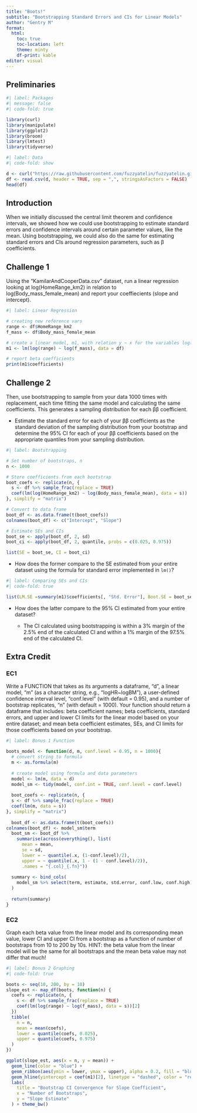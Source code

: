 ```yaml
---
title: "Boots!"
subtitle: "Bootstrapping Standard Errors and CIs for Linear Models"
author: "Gentry M"
format: 
  html:
    toc: true
    toc-location: left
    theme: minty
    df-print: kable
editor: visual
---
```


## Preliminaries

```r
#| label: Packages
#| message: false
#| code-fold: true

library(curl)
library(manipulate)
library(ggplot2)
library(broom)
library(lmtest)
library(tidyverse)
```

```r
#| label: Data
#| code-fold: show

d <- curl("https://raw.githubusercontent.com/fuzzyatelin/fuzzyatelin.github.io/refs/heads/master/AN588_Spring25/KamilarAndCooperData.csv")
df <- read.csv(d, header = TRUE, sep = ",", stringsAsFactors = FALSE)
head(df)
```

## Introduction

When we initially discussed the central limit theorem and confidence intervals, we showed how we could use bootstrapping to estimate standard errors and confidence intervals around certain parameter values, like the mean. Using bootstrapping, we could also do the same for estimating standard errors and CIs around regression parameters, such as β coefficients.

## Challenge 1

Using the “KamilarAndCooperData.csv” dataset, run a linear regression looking at log(HomeRange_km2) in relation to log(Body_mass_female_mean) and report your coeffiecients (slope and intercept).

```r
#| label: Linear Regression

# creating new reference vars
range <- df$HomeRange_km2
f_mass <- df$Body_mass_female_mean

# create a linear model, m1, with relation y ~ x for the variables log(HomeRange_km2) and log(Body_mass_female_mean)
m1 <- lm(log(range) ~ log(f_mass), data = df)

# report beta coefficients
print(m1$coefficients)
```

## Challenge 2

Then, use bootstrapping to sample from your data 1000 times with replacement, each time fitting the same model and calculating the same coefficients. This generates a sampling distribution for each ββ coefficient.

-   Estimate the standard error for each of your ββ coefficients as the standard deviation of the sampling distribution from your bootstrap and determine the 95% CI for each of your ββ coefficients based on the appropriate quantiles from your sampling distribution.

```r
#| label: Bootstrapping

# Set number of bootstraps, n
n <- 1000

# Store coefficients from each bootstrap
boot_coefs <- replicate(n, {
  s <- df %>% sample_frac(replace = TRUE)
  coef(lm(log(HomeRange_km2) ~ log(Body_mass_female_mean), data = s))
}, simplify = "matrix")

# Convert to data frame
boot_df <- as.data.frame(t(boot_coefs))
colnames(boot_df) <- c("Intercept", "Slope")

# Estimate SEs and CIs
boot_se <- apply(boot_df, 2, sd)
boot_ci <- apply(boot_df, 2, quantile, probs = c(0.025, 0.975))

list(SE = boot_se, CI = boot_ci)
```

-   How does the former compare to the SE estimated from your entire dataset using the formula for standard error implemented in `lm()`?

```r
#| label: Comparing SEs and CIs
#| code-fold: true

list(LM.SE =summary(m1)$coefficients[, "Std. Error"], Boot.SE = boot_se); list(LM.CI = confint(m1), Boot.CI = boot_ci)
```

-   How does the latter compare to the 95% CI estimated from your entire dataset?

    -   The CI calculated using bootstrapping is within a 3% margin of the 2.5% end of the calculated CI and within a 1% margin of the 97.5% end of the calculated CI.

## Extra Credit

### EC1

Write a FUNCTION that takes as its arguments a dataframe, “d”, a linear model, “m” (as a character string, e.g., “logHR\~logBM”), a user-defined confidence interval level, “conf.level” (with default = 0.95), and a number of bootstrap replicates, “n” (with default = 1000). Your function should return a dataframe that includes: beta coefficient names; beta coefficients, standard errors, and upper and lower CI limits for the linear model based on your entire dataset; and mean beta coefficient estimates, SEs, and CI limits for those coefficients based on your bootstrap.

```r
#| label: Bonus 1 Function

boots_model <- function(d, m, conf.level = 0.95, n = 1000){
  # convert string to formula
  m <- as.formula(m)
  
  # create model using formula and data parameters
  model <- lm(m, data = d)
  model_sm <- tidy(model, conf.int = TRUE, conf.level = conf.level)
  
  boot_coefs <- replicate(n, {
  s <- df %>% sample_frac(replace = TRUE)
  coef(lm(m, data = s))
}, simplify = "matrix")
  
  boot_df <- as.data.frame(t(boot_coefs))
colnames(boot_df) <- model_sm$term
  boot_sm <- boot_df %>% 
    summarise(across(everything(), list(
      mean = mean,
      se = sd, 
      lower = ~ quantile(.x, (1-conf.level)/2),
      upper = ~ quantile(.x, 1 - (1 - conf.level)/2)),
      .names = "{.col}_{.fn}"))
  
  summary <- bind_cols(
    model_sm %>% select(term, estimate, std.error, conf.low, conf.high), boot_sm
  )
  
  return(summary)
}
```

### EC2

Graph each beta value from the linear model and its corresponding mean value, lower CI and upper CI from a bootstrap as a function of number of bootstraps from 10 to 200 by 10s. HINT: the beta value from the linear model will be the same for all bootstraps and the mean beta value may not differ that much!

```r
#| label: Bonus 2 Graphing
#| code-fold: true

boots <- seq(10, 200, by = 10)
slope_est <- map_df(boots, function(n) {
  coefs <- replicate(n, {
    s <- df %>% sample_frac(replace = TRUE)
    coef(lm(log(range) ~ log(f_mass), data = s))[2]
  })
  tibble(
    n = n,
    mean = mean(coefs),
    lower = quantile(coefs, 0.025),
    upper = quantile(coefs, 0.975)
  )
})

ggplot(slope_est, aes(x = n, y = mean)) +
  geom_line(color = "blue") +
  geom_ribbon(aes(ymin = lower, ymax = upper), alpha = 0.2, fill = "blue") +
  geom_hline(yintercept = coef(m1)[2], linetype = "dashed", color = "red") + 
  labs(
    title = "Bootstrap CI Convergence for Slope Coefficient",
    x = "Number of Bootstraps",
    y = "Slope Estimate"
  ) + theme_bw()
```
